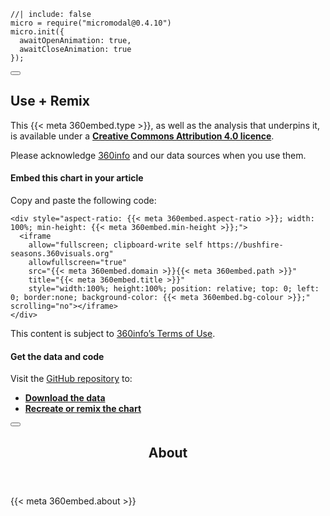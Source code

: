 <!-- initialise miromodal.js -->

```ojs
//| include: false
micro = require("micromodal@0.4.10")
micro.init({
  awaitOpenAnimation: true,
  awaitCloseAnimation: true
});
```

::::::: {#modal-useremix .modal .micromodal-slide aria-hidden="true"}
:::::: {.modal__overlay tabindex="-1" data-micromodal-close="true"}
::::: {.modal__container role="dialog" aria-modal="true" aria-labelledby="modal-useremix-title"}

<button class="modal__close" aria-label="Close modal" data-micromodal-close></button>

:::: {#modal-useremix-content}
## Use + Remix

This {{< meta 360embed.type >}}, as well as the analysis that underpins it, is available under a [**Creative Commons Attribution 4.0 licence**](https://creativecommons.org/licenses/by/4.0).

Please acknowledge [360info](https://360info.org) and our data sources when you use them.

#### Embed this chart in your article

Copy and paste the following code:

::: {.embedcode}
```
<div style="aspect-ratio: {{< meta 360embed.aspect-ratio >}}; width: 100%; min-height: {{< meta 360embed.min-height >}};">
  <iframe
    allow="fullscreen; clipboard-write self https://bushfire-seasons.360visuals.org"
    allowfullscreen="true"
    src="{{< meta 360embed.domain >}}{{< meta 360embed.path >}}"
    title="{{< meta 360embed.title >}}"
    style="width:100%; height:100%; position: relative; top: 0; left: 0; border:none; background-color: {{< meta 360embed.bg-colour >}};" scrolling="no"></iframe>
</div>
```

:::

This content is subject to [360info's Terms of Use](https://newshub.360info.org/page/terms).

#### Get the data and code

Visit the [GitHub repository](https://github.com/360-info/report-template/tree/main/data) to:

* [**Download the data**](https://github.com/360-info/report-template/tree/main/data)
* [**Recreate or remix the chart**](https://github.com/360-info/report-template)
::::

:::::
::::::
:::::::

<!-- notes dialog -->

::::::: {#modal-about .modal .micromodal-slide aria-hidden="true"}
:::::: {.modal__overlay tabindex="-1" data-micromodal-close="true"}
::::: {.modal__container role="dialog" aria-modal="true" aria-labelledby="modal-about-title"}

<button class="modal__close" aria-label="Close modal" data-micromodal-close></button>

<header>
## About {#modal-about-title}
</header>

:::: {#modal-about-content}
{{< meta 360embed.about >}}
::::

:::::
::::::
:::::::
